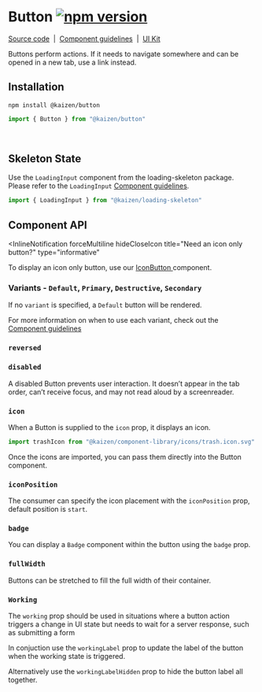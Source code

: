 <!-- Button.mdx -->



# Button [![npm version](https://flat.badgen.net/npm/v/@kaizen/button)](https://www.npmjs.com/package/@kaizen/button)

[Source code](https://github.com/cultureamp/kaizen-design-system/tree/master/packages/button)
&nbsp;|&nbsp;
[Component guidelines](https://cultureamp.design/components/button/)
&nbsp;|&nbsp;
[UI Kit](https://www.figma.com/file/eZKEE5kXbEMY3lx84oz8iN/%E2%9D%A4%EF%B8%8F-UI-Kit%3A-Heart?node-id=1929%3A17364)

Buttons perform actions. If it needs to navigate somewhere and can be opened in a new tab, use a link instead.

<Canvas>
  <Story id="components-button-button-docs-stories--base" />
</Canvas>

## Installation

```
npm install @kaizen/button
```
```jsx
import { Button } from "@kaizen/button"
```

<br />

## Skeleton State

Use the `LoadingInput` component from the loading-skeleton package. Please refer to the `LoadingInput` [Component guidelines](https://cultureamp.design/components/loading-skeleton/).

```jsx
import { LoadingInput } from "@kaizen/loading-skeleton"
```
<Canvas>
  <Story id="components-button-button-docs-stories--skeleton-state"/>
</Canvas>

## Component API
<Props />

<InlineNotification
  forceMultiline
  hideCloseIcon
  title="Need an icon only button?"
  type="informative"
>
  To display an icon only button, use our <a href="http://localhost:6006/?path=/docs/actions-icon-button--default-kaizen-demo-icon">
    IconButton
  </a> component.
</InlineNotification>

### Variants - `Default`, `Primary`, `Destructive`, `Secondary`

If no `variant` is specified, a `Default` button will be rendered. 

For more information on when to use each variant, check out the [Component guidelines](https://cultureamp.design/components/button/)

<Canvas>
  <Story id="components-button-button-docs-stories--variants" />
</Canvas>

### `reversed`

<Canvas>
  <Story id="components-button-button-docs-stories--reversed" />
</Canvas>

### `disabled`

A disabled Button prevents user interaction. It doesn’t appear in the tab order, can’t receive focus, and may not read aloud by a screenreader.

<Canvas>
  <Story id="components-button-button-docs-stories--disabled" />
</Canvas>

### `icon`

When a Button is supplied to the `icon` prop, it displays an icon.

```jsx
import trashIcon from "@kaizen/component-library/icons/trash.icon.svg"
```
Once the icons are imported, you can pass them directly into the Button component. 

### `iconPosition`

The consumer can specify the icon placement with the `iconPosition` prop, default position is `start`.

<Canvas>
  <Story id="components-button-button-docs-stories--icon-position" />
</Canvas>

### `badge`
You can display a `Badge` component within the button using the `badge` prop.

<Canvas>
  <Story id="components-button-button-docs-stories--badge" />
</Canvas>

### `fullWidth`

Buttons can be stretched to fill the full width of their container.

<Canvas>
  <Story id="components-button-button-docs-stories--full-width" />
</Canvas>


### `Working`

The `working` prop should be used in situations where a button action triggers a change in UI state but needs to wait for a server response, such as submitting a form

In conjuction use the `workingLabel` prop to update the label of the button when the working state is triggered. 

Alternatively use the `workingLabelHidden` prop to hide the button label all together. 

<Canvas>
  <Story id="components-button-button-docs-stories--working" />
</Canvas>

